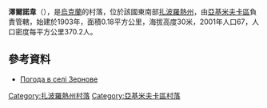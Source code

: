 {{coord|46|34|18|N|34|51|24|E|scale:100000|display=title}}

'''澤爾諾韋'''（{{lang-uk|Зернове}}），是[[烏克蘭|烏克蘭]]的村落，位於該國東南部[[扎波羅熱州|扎波羅熱州]]，由[[亞基米夫卡區|亞基米夫卡區]]負責管轄，始建於1903年，面積0.18平方公里，海拔高度30米，2001年人口67，人口密度每平方公里370.2人。

==參考資料==
* [http://weather.in.ua/ua/zaporozhskaja/8998 Погода в селі Зернове] {{Wayback|url=http://weather.in.ua/ua/zaporozhskaja/8998 |date=20111220050211 }}

[[Category:扎波羅熱州村落|Category:扎波羅熱州村落]]
[[Category:亞基米夫卡區村落|Category:亞基米夫卡區村落]]


{{Zaporizhia-geo-stub}}